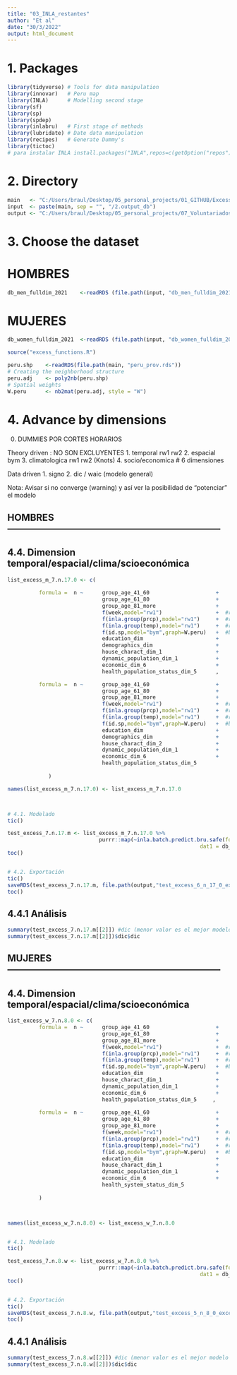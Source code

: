 ```yaml
---
title: "03_INLA_restantes"
author: "Et al"
date: "30/3/2022"
output: html_document
---
```



# 1. Packages 

```r
library(tidyverse) # Tools for data manipulation 
library(innovar)   # Peru map 
library(INLA)      # Modelling second stage 
library(sf)
library(sp)
library(spdep)
library(inlabru)   # First stage of methods
library(lubridate) # Date data manipulation 
library(recipes)   # Generate Dummy's 
library(tictoc)
# para instalar INLA install.packages("INLA",repos=c(getOption("repos"),INLA="https://inla.r-inla-download.org/R/stable"), dep=TRUE) 
```


# 2. Directory

```r
main   <- "C:/Users/braul/Desktop/05_personal_projects/01_GITHUB/Excess_Mort/03_Second_Stage/Generate database"
input  <- paste(main, sep = "", "/2.output_db")
output <- "C:/Users/braul/Desktop/05_personal_projects/07_Voluntariados/Vol01_InnovaLab/03_excess_mortality/db_SINADEF/5. 2da_etapa/03_output"
```



# 3. Choose the dataset 

# HOMBRES 
```r
db_men_fulldim_2021    <-readRDS (file.path(input, "db_men_fulldim_2021.rds"))  # bd men 2020  and women 2020 ( Jesus )      | men 2021   / women 2021 (Braulio)
```

# MUJERES 
```r
db_women_fulldim_2021  <-readRDS (file.path(input, "db_women_fulldim_2021.rds"))  # bd men 2020  and women 2020 ( Jesus )      | men 2021   / women 2021 (Braulio)
```

```r
source("excess_functions.R")

peru.shp    <-readRDS(file.path(main, "peru_prov.rds"))
# Creating the neighborhood structure
peru.adj    <- poly2nb(peru.shp)
# Spatial weights
W.peru      <- nb2mat(peru.adj, style = "W")
```



# 4. Advance by dimensions
0. DUMMIES POR CORTES HORARIOS 

Theory driven :  NO SON EXCLUYENTES
  1. temporal            rw1 rw2
  2. espacial            bym
  3. climatologica       rw1 rw2  (Knots)
  4. socio/economica     # 6 dimensiones

Data driven
  1. signo 
  2. dic / waic (modelo general)
  
Nota: Avisar si no converge (warning) y así ver la posibilidad de "potenciar" el modelo  
  
  
## HOMBRES ---------------------------------------------------------------------  
## 4.4. Dimension temporal/espacial/clima/scioeconómica
```r
list_excess_m_7.n.17.0 <- c( 
    
          formula =  n ~      group_age_41_60                     +
                              group_age_61_80                     +
                              group_age_81_more                   +
                              f(week,model="rw1")                 +  #rw1/rw2
                              f(inla.group(prcp),model="rw1")     +  #rw1/rw2
                              f(inla.group(temp),model="rw1")     +  #rw1/rw2
                              f(id.sp,model="bym",graph=W.peru)   +  #bym                  (/ besagproper)
                              education_dim                       +    #fija
                              demographics_dim                    +    #fija
                              house_charact_dim_1                 +
                              dynamic_population_dim_1            +
                              economic_dim_6                      +
                              health_population_status_dim_5      ,

          formula =  n ~      group_age_41_60                     +
                              group_age_61_80                     +
                              group_age_81_more                   +
                              f(week,model="rw1")                 +  #rw1/rw2
                              f(inla.group(prcp),model="rw1")     +  #rw1/rw2
                              f(inla.group(temp),model="rw1")     +  #rw1/rw2
                              f(id.sp,model="bym",graph=W.peru)   +  #bym                  (/ besagproper)
                              education_dim                       +    #fija
                              demographics_dim                    +    #fija
                              house_charact_dim_2                 +
                              dynamic_population_dim_1            +
                              economic_dim_6                      +
                              health_population_status_dim_5      
          
             )

names(list_excess_m_7.n.17.0) <- list_excess_m_7.n.17.0



# 4.1. Modelado
tic()

test_excess_7.n.17.m <- list_excess_m_7.n.17.0 %>% 
                             purrr::map(~inla.batch.predict.bru.safe(formula = .,
                                                             dat1 = db_men_fulldim_2021)) # men women
toc()


# 4.2. Exportación
tic()
saveRDS(test_excess_7.n.17.m, file.path(output,"test_excess_6_n_17_0_excess_m_2021.rds")) #m for men / wm for women
toc()
```
## 4.4.1 Análisis
```r
summary(test_excess_7.n.17.m[[2]]) #dic (menor valor es el mejor modelo en términos absolutos)
summary(test_excess_7.n.17.m[[2]])$dic$dic
```








## MUJERES ---------------------------------------------------------------------  
## 4.4. Dimension temporal/espacial/clima/scioeconómica
```r
list_excess_w_7.n.8.0 <- c( 
          formula =  n ~      group_age_41_60                     +
                              group_age_61_80                     +
                              group_age_81_more                   +
                              f(week,model="rw1")                 +  #rw1/rw2
                              f(inla.group(prcp),model="rw1")     +  #rw1/rw2
                              f(inla.group(temp),model="rw1")     +  #rw1/rw2
                              f(id.sp,model="bym",graph=W.peru)   +  #bym                  (/ besagproper)
                              education_dim                       +    #fija    
                              house_charact_dim_1                 +
                              dynamic_population_dim_1            +
                              economic_dim_6                      +
                              health_population_status_dim_5     , 
          
          formula =  n ~      group_age_41_60                     +
                              group_age_61_80                     +
                              group_age_81_more                   +
                              f(week,model="rw1")                 +  #rw1/rw2
                              f(inla.group(prcp),model="rw1")     +  #rw1/rw2
                              f(inla.group(temp),model="rw1")     +  #rw1/rw2
                              f(id.sp,model="bym",graph=W.peru)   +  #bym                  (/ besagproper)
                              education_dim                       +    #fija    
                              house_charact_dim_1                 +
                              dynamic_population_dim_1            +
                              economic_dim_6                      +
                              health_system_status_dim_5           
        
          )



names(list_excess_w_7.n.8.0) <- list_excess_w_7.n.8.0


# 4.1. Modelado
tic()

test_excess_7.n.8.w <- list_excess_w_7.n.8.0 %>% 
                             purrr::map(~inla.batch.predict.bru.safe(formula = .,
                                                             dat1 = db_women_fulldim_2021)) # men women
toc()


# 4.2. Exportación
tic()
saveRDS(test_excess_7.n.8.w, file.path(output,"test_excess_5_n_8_0_excess_w_2021.rds")) #m for men / wm for women
toc()
```


## 4.4.1 Análisis
```r
summary(test_excess_7.n.8.w[[2]]) #dic (menor valor es el mejor modelo en términos absolutos)
summary(test_excess_7.n.8.w[[2]])$dic$dic
```




